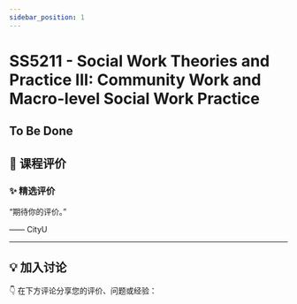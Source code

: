 ```yaml
---
sidebar_position: 1
---
```



# SS5211 - Social Work Theories and Practice III: Community Work and Macro-level Social Work Practice

## To Be Done

## **💬 课程评价**

### ✨ **精选评价**
<div className={commentStyles.commentBox}>
    <p className={commentStyles.commentText}>
        “期待你的评价。”
    </p>
    <p className={commentStyles.commentAuthor}>—— CityU</p>
</div>

---

## **💡 加入讨论**

👇 在下方评论分享您的评价、问题或经验：
<Utterances />
